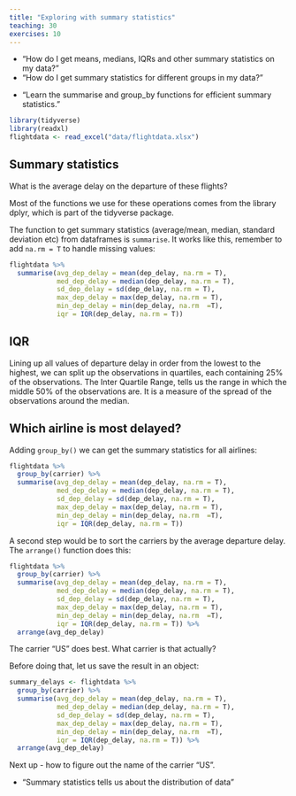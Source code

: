 ```yaml
---
title: "Exploring with summary statistics"
teaching: 30
exercises: 10
---
```



::::questions
- "How do I get means, medians, IQRs and other summary statistics on my data?"
- "How do I get summary statistics for different groups in my data?"
::::

::::objectives:
- "Learn the summarise and group_by functions for efficient summary statistics."
::::




```r
library(tidyverse)
library(readxl)
flightdata <- read_excel("data/flightdata.xlsx")
```



## Summary statistics

What is the average delay on the departure of these flights?

Most of the functions we use for these operations comes from the library
dplyr, which is part of the tidyverse package.

The function to get summary statistics (average/mean, median, standard deviation etc)
from dataframes is `summarise`. It works like this, remember to add `na.rm = T`
to handle missing values:

```r
flightdata %>% 
  summarise(avg_dep_delay = mean(dep_delay, na.rm = T),
            med_dep_delay = median(dep_delay, na.rm = T),
            sd_dep_delay = sd(dep_delay, na.rm = T),
            max_dep_delay = max(dep_delay, na.rm = T),
            min_dep_delay = min(dep_delay, na.rm  =T),
            iqr = IQR(dep_delay, na.rm = T))
```

::::callout
## IQR
Lining up all values of departure delay in order from the lowest to the highest,
we can split up the observations in quartiles, each containing 25% of the 
observations. The Inter Quartile Range, tells us the range in which the middle
50% of the observations are. It is a measure of the spread of the observations
around the median.
::::

## Which airline is most delayed?

Adding `group_by()` we can get the summary statistics for all 
airlines:

```r
flightdata %>% 
  group_by(carrier) %>% 
  summarise(avg_dep_delay = mean(dep_delay, na.rm = T),
            med_dep_delay = median(dep_delay, na.rm = T),
            sd_dep_delay = sd(dep_delay, na.rm = T),
            max_dep_delay = max(dep_delay, na.rm = T),
            min_dep_delay = min(dep_delay, na.rm  =T),
            iqr = IQR(dep_delay, na.rm = T))
```

A second step would be to sort the carriers by the average departure delay. The `arrange()` function does this:

```r
flightdata %>% 
  group_by(carrier) %>% 
  summarise(avg_dep_delay = mean(dep_delay, na.rm = T),
            med_dep_delay = median(dep_delay, na.rm = T),
            sd_dep_delay = sd(dep_delay, na.rm = T),
            max_dep_delay = max(dep_delay, na.rm = T),
            min_dep_delay = min(dep_delay, na.rm  =T),
            iqr = IQR(dep_delay, na.rm = T)) %>% 
  arrange(avg_dep_delay)
```

The carrier "US" does best. What carrier is that actually?

Before doing that, let us save the result in an object:
```r
summary_delays <- flightdata %>% 
  group_by(carrier) %>% 
  summarise(avg_dep_delay = mean(dep_delay, na.rm = T),
            med_dep_delay = median(dep_delay, na.rm = T),
            sd_dep_delay = sd(dep_delay, na.rm = T),
            max_dep_delay = max(dep_delay, na.rm = T),
            min_dep_delay = min(dep_delay, na.rm  =T),
            iqr = IQR(dep_delay, na.rm = T)) %>% 
  arrange(avg_dep_delay)
```

Next up - how to figure out the name of the carrier "US".

::::keypoints:
- "Summary statistics tells us about the distribution of data"
::::
